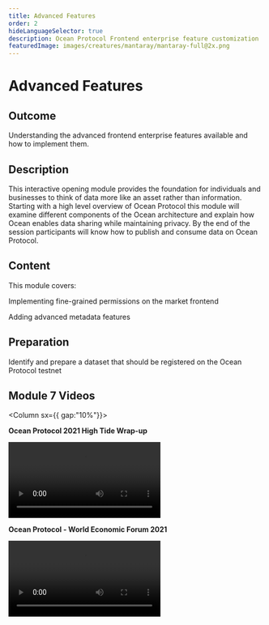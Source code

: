 ```yaml
---
title: Advanced Features
order: 2
hideLanguageSelector: true
description: Ocean Protocol Frontend enterprise feature customization
featuredImage: images/creatures/mantaray/mantaray-full@2x.png
---
```


# Advanced Features

## Outcome

Understanding the advanced frontend enterprise features available and how to implement them.

## Description

This interactive opening module provides the foundation for individuals and businesses to think of data more like an asset rather than information. Starting with a high level overview of Ocean Protocol this module will examine different components of the Ocean architecture and explain how Ocean enables data sharing while maintaining privacy. By the end of the session participants will know how to publish and consume data on Ocean Protocol.

## Content

This module covers:

<Process>
Implementing fine-grained permissions on the market frontend

Adding advanced metadata features

</Process>

## Preparation

Identify and prepare a dataset that should be registered on the Ocean Protocol testnet

## Module 7 Videos

<Column sx={{ gap:"10%"}}>

<Box>

**Ocean Protocol 2021 High Tide Wrap-up**

<Video src="https://www.youtube.com/embed/BS1d6dir2_U" />

</Box>

<Box>

**Ocean Protocol - World Economic Forum 2021**

<Video src="https://www.youtube.com/embed/etv7r3BE7kU" />

</Box>

</Column>
